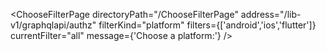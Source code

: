 


<ChooseFilterPage
    directoryPath="/ChooseFilterPage"
    address="/lib-v1/graphqlapi/authz"
    filterKind="platform"
    filters={['android','ios','flutter']}
    currentFilter="all"
    message={'Choose a platform:'}
/>
